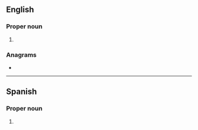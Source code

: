 ==English==

===Proper noun===
{{en-proper noun|-}}

# {{initialism of|{{w|Royal Field Artillery}}|lang=en}}

===Anagrams===
* {{anagrams|en|a=afr|'arf|AFR|AFr.|ARF|Afr.|FAR|Fra|RAF|arf|far|fra}}

----

==Spanish==

===Proper noun===
{{es-proper noun|f}}

# {{abbreviation of|República Federal de Alemania|lang=es|nodot=1}} {{gloss|Federal Republic of Germany}}